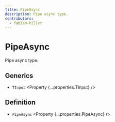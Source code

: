 ```yaml
---
title: PipeAsync
description: Pipe async type.
contributors:
  - fabian-hiller
---
```



# PipeAsync

Pipe async type.

## Generics

- `TInput` <Property {...properties.TInput} />

## Definition

- `PipeAsync` <Property {...properties.PipeAsync} />
